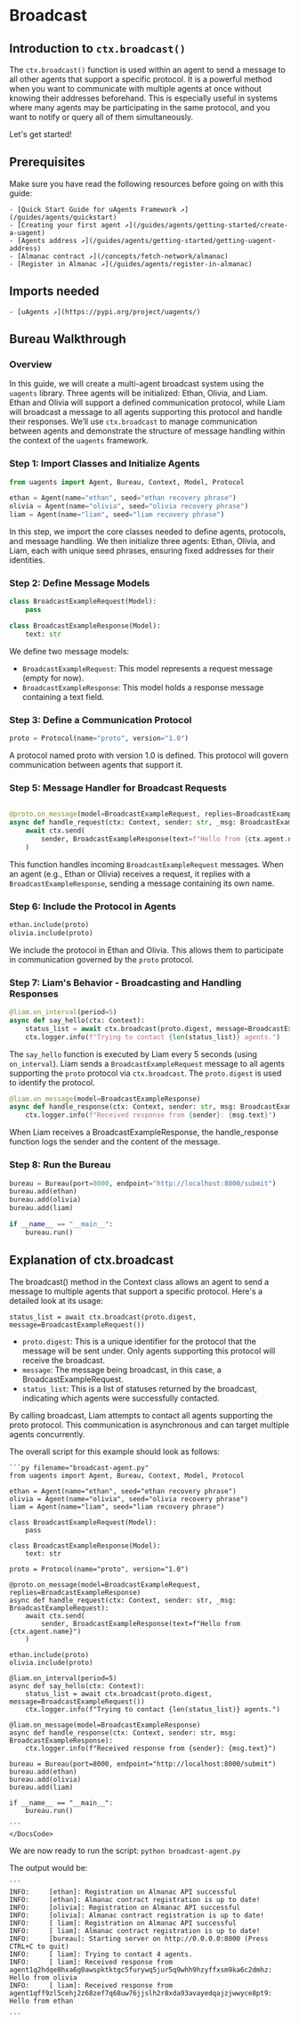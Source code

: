 
# Broadcast

## Introduction to `ctx.broadcast()`

The `ctx.broadcast()` function is used within an agent to send a message to all other agents that support a specific protocol. It is a powerful method when you want to communicate with multiple agents at once without knowing their addresses beforehand. This is especially useful in systems where many agents may be participating in the same protocol, and you want to notify or query all of them simultaneously.

Let's get started!

## Prerequisites

Make sure you have read the following resources before going on with this guide:

    - [Quick Start Guide for uAgents Framework ↗️](/guides/agents/quickstart)
    - [Creating your first agent ↗️](/guides/agents/getting-started/create-a-uagent)
    - [Agents address ↗️](/guides/agents/getting-started/getting-uagent-address)
    - [Almanac contract ↗️](/concepts/fetch-network/almanac)
    - [Register in Almanac ↗️](/guides/agents/register-in-almanac)

## Imports needed

    - [uAgents ↗️](https://pypi.org/project/uagents/)

## Bureau Walkthrough

### Overview

In this guide, we will create a multi-agent broadcast system using the `uagents` library. Three agents will be initialized: Ethan, Olivia, and Liam. Ethan and Olivia will support a defined communication protocol, while Liam will broadcast a message to all agents supporting this protocol and handle their responses. We’ll use `ctx.broadcast` to manage communication between agents and demonstrate the structure of message handling within the context of the `uagents` framework.

### Step 1: Import Classes and Initialize Agents

```py
from uagents import Agent, Bureau, Context, Model, Protocol

ethan = Agent(name="ethan", seed="ethan recovery phrase")
olivia = Agent(name="olivia", seed="olivia recovery phrase")
liam = Agent(name="liam", seed="liam recovery phrase")

```
In this step, we import the core classes needed to define agents, protocols, and message handling. We then initialize three agents: Ethan, Olivia, and Liam, each with unique seed phrases, ensuring fixed addresses for their identities.

### Step 2: Define Message Models

```py
class BroadcastExampleRequest(Model):
    pass

class BroadcastExampleResponse(Model):
    text: str

```

We define two message models:

- `BroadcastExampleRequest`: This model represents a request message (empty for now).
- `BroadcastExampleResponse`: This model holds a response message containing a text field.

### Step 3: Define a Communication Protocol

```py
proto = Protocol(name="proto", version="1.0")

```

A protocol named proto with version 1.0 is defined. This protocol will govern communication between agents that support it.

### Step 5: Message Handler for Broadcast Requests

```py

@proto.on_message(model=BroadcastExampleRequest, replies=BroadcastExampleResponse)
async def handle_request(ctx: Context, sender: str, _msg: BroadcastExampleRequest):
    await ctx.send(
        sender, BroadcastExampleResponse(text=f"Hello from {ctx.agent.name}")
    )

```

This function handles incoming `BroadcastExampleRequest` messages. When an agent (e.g., Ethan or Olivia) receives a request, it replies with a `BroadcastExampleResponse`, sending a message containing its own name.

### Step 6: Include the Protocol in Agents

```py
ethan.include(proto)
olivia.include(proto)

```

We include the protocol in Ethan and Olivia. This allows them to participate in communication governed by the `proto` protocol.

### Step 7: Liam's Behavior - Broadcasting and Handling Responses

```py
@liam.on_interval(period=5)
async def say_hello(ctx: Context):
    status_list = await ctx.broadcast(proto.digest, message=BroadcastExampleRequest())
    ctx.logger.info(f"Trying to contact {len(status_list)} agents.")

```

The `say_hello` function is executed by Liam every 5 seconds (using `on_interval`). Liam sends a `BroadcastExampleRequest` message to all agents supporting the `proto` protocol via `ctx.broadcast`. The `proto.digest` is used to identify the protocol.

```py
@liam.on_message(model=BroadcastExampleResponse)
async def handle_response(ctx: Context, sender: str, msg: BroadcastExampleResponse):
    ctx.logger.info(f"Received response from {sender}: {msg.text}")

```

When Liam receives a BroadcastExampleResponse, the handle_response function logs the sender and the content of the message.

### Step 8: Run the Bureau

```py
bureau = Bureau(port=8000, endpoint="http://localhost:8000/submit")
bureau.add(ethan)
bureau.add(olivia)
bureau.add(liam)

if __name__ == "__main__":
    bureau.run()

```

## Explanation of ctx.broadcast

The broadcast() method in the Context class allows an agent to send a message to multiple agents that support a specific protocol. Here's a detailed look at its usage:

`status_list = await ctx.broadcast(proto.digest, message=BroadcastExampleRequest())`

- `proto.digest`: This is a unique identifier for the protocol that the message will be sent under. Only agents supporting this protocol will receive the broadcast.
- `message`: The message being broadcast, in this case, a BroadcastExampleRequest.
- `status_list`: This is a list of statuses returned by the broadcast, indicating which agents were successfully contacted.

By calling broadcast, Liam attempts to contact all agents supporting the proto protocol. This communication is asynchronous and can target multiple agents concurrently.

The overall script for this example should look as follows:

<CodeGroup hasCopy isLocalHostedFile>
    <DocsCode local={true}>

    ```py filename="broadcast-agent.py"
    from uagents import Agent, Bureau, Context, Model, Protocol

    ethan = Agent(name="ethan", seed="ethan recovery phrase")
    olivia = Agent(name="olivia", seed="olivia recovery phrase")
    liam = Agent(name="liam", seed="liam recovery phrase")

    class BroadcastExampleRequest(Model):
        pass

    class BroadcastExampleResponse(Model):
        text: str

    proto = Protocol(name="proto", version="1.0")

    @proto.on_message(model=BroadcastExampleRequest, replies=BroadcastExampleResponse)
    async def handle_request(ctx: Context, sender: str, _msg: BroadcastExampleRequest):
        await ctx.send(
            sender, BroadcastExampleResponse(text=f"Hello from {ctx.agent.name}")
        )

    ethan.include(proto)
    olivia.include(proto)

    @liam.on_interval(period=5)
    async def say_hello(ctx: Context):
        status_list = await ctx.broadcast(proto.digest, message=BroadcastExampleRequest())
        ctx.logger.info(f"Trying to contact {len(status_list)} agents.")

    @liam.on_message(model=BroadcastExampleResponse)
    async def handle_response(ctx: Context, sender: str, msg: BroadcastExampleResponse):
        ctx.logger.info(f"Received response from {sender}: {msg.text}")

    bureau = Bureau(port=8000, endpoint="http://localhost:8000/submit")
    bureau.add(ethan)
    bureau.add(olivia)
    bureau.add(liam)

    if __name__ == "__main__":
        bureau.run()

    ```
    </DocsCode>
</CodeGroup>

We are now ready to run the script: `python broadcast-agent.py`

The output would be:

    ```
    INFO:     [ethan]: Registration on Almanac API successful
    INFO:     [ethan]: Almanac contract registration is up to date!
    INFO:     [olivia]: Registration on Almanac API successful
    INFO:     [olivia]: Almanac contract registration is up to date!
    INFO:     [ liam]: Registration on Almanac API successful
    INFO:     [ liam]: Almanac contract registration is up to date!
    INFO:     [bureau]: Starting server on http://0.0.0.0:8000 (Press CTRL+C to quit)
    INFO:     [ liam]: Trying to contact 4 agents.
    INFO:     [ liam]: Received response from agent1q2hdqe8hxa6g0awspktktgc5furywq5jur5q9whh9hzyffxsm9ka6c2dmhz: Hello from olivia
    INFO:     [ liam]: Received response from agent1qff9zl5cehj2z68zef7q68uw76jjslh2r8xda93avayedqajzjwwyce8pt9: Hello from ethan

    ```